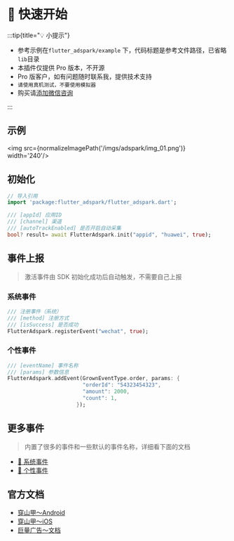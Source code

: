 
# 🦜 快速开始


:::tip{title="💡 小提示"}

 - 参考示例在`flutter_adspark/example` 下，代码标题是参考文件路径，已省略`lib`目录
 - 本插件仅提供 Pro 版本，不开源
 - Pro 版客户，如有问题随时联系我，提供技术支持
 - `请使用真机测试，不要使用模拟器`
 - 购买请[添加微信咨询](/start/me)

:::

## 示例

<img src={normalizeImagePath('/imgs/adspark/img_01.png')} width='240'/>

## 初始化

```dart title="example/main.dart"
// 导入引用
import 'package:flutter_adspark/flutter_adspark.dart';

/// [appId] 应用ID
/// [channel] 渠道
/// [autoTrackEnabled] 是否开启自动采集
bool? result= await FlutterAdspark.init("appid", "huawei", true);
```

## 事件上报

> 激活事件由 SDK 初始化成功后自动触发，不需要自己上报

### 系统事件

``` dart
/// 注册事件（系统）
/// [method] 注册方式
/// [isSuccess] 是否成功
FlutterAdspark.registerEvent("wechat", true);
```

### 个性事件

``` dart
/// [eventName] 事件名称
/// [params] 参数信息
FlutterAdspark.addEvent(GrownEventType.order, params: {
                        "orderId": "54323454323",
                        "amount": 2000,
                        "count": 1,
                      });
```

## 更多事件

> 内置了很多的事件和一些默认的事件名称，详细看下面的文档

- [🎯 系统事件](/start/guide/adspark/event_system)
- [📌 个性事件](/start/guide/adspark/event_custom)

## 官方文档

- [穿山甲～Android](https://bytedance.larkoffice.com/wiki/Yh8qwfiiIivBaKkYFYAcZedTnJf)
- [穿山甲～iOS](https://bytedance.larkoffice.com/wiki/YcpCwVKdFi0VUxk4EAjc6TuJnre)
- [巨量广告～文档](https://event-manager.oceanengine.com/docs/8650/195169)





